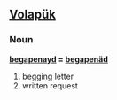 ==[[Volapük]]==

===Noun===
'''[[begapenayd]] = [[begapenäd]]''' 

# begging letter
# written request